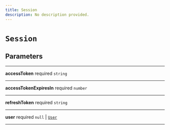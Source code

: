 ```yaml
---
title: Session
description: No description provided.
---
```


# `Session`

## Parameters

---

**accessToken** <span className="optional-status">required</span> `string`

---

**accessTokenExpiresIn** <span className="optional-status">required</span> `number`

---

**refreshToken** <span className="optional-status">required</span> `string`

---

**user** <span className="optional-status">required</span> `null` | [`User`](/reference/javascript/auth/types/user)

---
